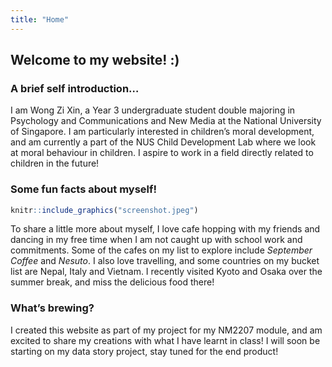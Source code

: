 ```yaml
---
title: "Home"
---
```


## Welcome to my website! :)

### A brief self introduction...

I am Wong Zi Xin, a Year 3 undergraduate student double majoring in Psychology and Communications and New Media at the National University of Singapore. I am particularly interested in children's moral development, and am currently a part of the NUS Child Development Lab where we look at moral behaviour in children. I aspire to work in a field directly related to children in the future!

### Some fun facts about myself!

```r
knitr::include_graphics("screenshot.jpeg")
```

To share a little more about myself, I love cafe hopping with my friends and dancing in my free time when I am not caught up with school work and commitments. Some of the cafes on my list to explore include *September Coffee* and *Nesuto*. I also love travelling, and some countries on my bucket list are Nepal, Italy and Vietnam. I recently visited Kyoto and Osaka over the summer break, and miss the delicious food there!

### What's brewing?

I created this website as part of my project for my NM2207 module, and am excited to share my creations with what I have learnt in class! I will soon be starting on my data story project, stay tuned for the end product!
